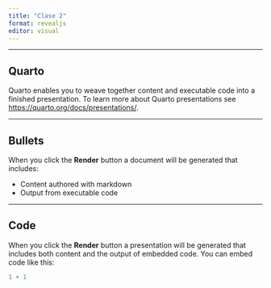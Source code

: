 ```yaml
---
title: "Clase 2"
format: revealjs
editor: visual
---
```



---
 
## Quarto

Quarto enables you to weave together content and executable code into a finished presentation. To learn more about Quarto presentations see <https://quarto.org/docs/presentations/>.

---

## Bullets

When you click the **Render** button a document will be generated that includes:

-   Content authored with markdown
-   Output from executable code

---

## Code

When you click the **Render** button a presentation will be generated that includes both content and the output of embedded code. You can embed code like this:

```r
1 + 1
```
